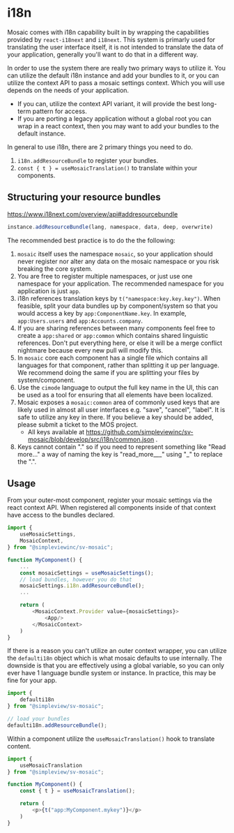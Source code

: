 
<Meta title="Utils|i18n/Readme"/>

# i18n

Mosaic comes with i18n capability built in by wrapping the capabilities provided by `react-i18next` and `i18next`. This system is primarly used for translating the user interface itself, it is not intended to translate the data of your application, generally you'll want to do that in a different way.

In order to use the system there are really two primary ways to utilize it. You can utilize the default i18n instance and add your bundles to it, or you can utilize the context API to pass a mosaic settings context. Which you will use depends on the needs of your application.

* If you can, utilize the context API variant, it will provide the best long-term pattern for access.
* If you are porting a legacy application without a global root you can wrap in a react context, then you may want to add your bundles to the default instance.

In general to use i18n, there are 2 primary things you need to do.

1. `i18n.addResourceBundle` to register your bundles.
1. `const { t } = useMosaicTranslation()` to translate within your components.

## Structuring your resource bundles

https://www.i18next.com/overview/api#addresourcebundle

```js
instance.addResourceBundle(lang, namespace, data, deep, overwrite)
```

The recommended best practice is to do the the following:

1. `mosaic` itself uses the namespace `mosaic`, so your application should never register nor alter any data on the mosaic namespace or you risk breaking the core system.
1. You are free to register multiple namespaces, or just use one namespace for your application. The recommended namespace for you application is just `app`.
1. i18n references translation keys by `t("namespace:key.key.key")`. When feasible, split your data bundles up by component/system so that you would access a key by `app:ComponentName.key`. In example, `app:Users.users` and `app:Accounts.company`.
1. If you are sharing references between many components feel free to create a `app:shared` or `app:common` which contains shared linguistic references. Don't put everything here, or else it will be a merge conflict nightmare because every new pull will modify this.
1. In `mosaic` core each component has a single file which contains all languages for that component, rather than splitting it up per language. We recommend doing the same if you are splitting your files by system/component.
1. Use the `cimode` language to output the full key name in the UI, this can be used as a tool for ensuring that all elements have been localized.
1. Mosaic exposes a `mosaic:common` area of commonly used keys that are likely used in almost all user interfaces e.g. "save", "cancel", "label". It is safe to utilize any key in there. If you believe a key should be added, please submit a ticket to the MOS project.
	* All keys available at https://github.com/simpleviewinc/sv-mosaic/blob/develop/src/i18n/common.json .
1. Keys cannot contain "." so if you need to represent something like "Read more..." a way of naming the key is "read_more___" using "_" to replace the ".".

## Usage

From your outer-most component, register your mosaic settings via the react context API. When registered all components inside of that context have access to the bundles declared.

```js
import {
	useMosaicSettings,
	MosaicContext,
} from "@simpleviewinc/sv-mosaic";

function MyComponent() {
	...
	const mosaicSettings = useMosaicSettings();
	// load bundles, however you do that
	mosaicSettings.i18n.addResourceBundle();
	...

	return (
		<MosaicContext.Provider value={mosaicSettings}>
			<App/>
		</MosaicContext>
	)
}
```

If there is a reason you can't utilize an outer context wrapper, you can utilize the `defaulti18n` object which is what mosaic defaults to use internally. The downside is that you are effectively using a global variable, so you can only ever have 1 language bundle system or instance. In practice, this may be fine for your app.

```js
import {
	defaulti18n
} from "@simpleview/sv-mosaic";

// load your bundles
defaulti18n.addResourceBundle();
```

Within a component utilize the `useMosaicTranslation()` hook to translate content.

```js
import {
	useMosaicTranslation
} from "@simpleview/sv-mosaic";

function MyComponent() {
	const { t } = useMosaicTranslation();

	return (
		<p>{t("app:MyComponent.mykey")}</p>
	)
}
```